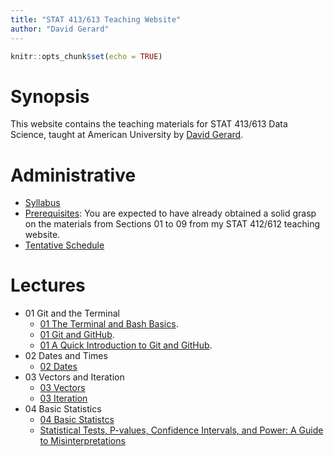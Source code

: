 ```yaml
---
title: "STAT 413/613 Teaching Website"
author: "David Gerard"
---
```


```r
knitr::opts_chunk$set(echo = TRUE)
```

# Synopsis

This website contains the teaching materials for STAT 413/613 Data Science, taught at American 
University by [David Gerard](https://dcgerard.github.io/).

# Administrative

- [Syllabus](./admin/syllabus.html)
- [Prerequisites](https://dcgerard.github.io/stat_412_612/): You are expected
  to have already obtained a solid grasp on the materials from Sections 01 to
  09 from my STAT 412/612 teaching website.
- [Tentative Schedule](./admin/schedule.html)

# Lectures

- 01 Git and the Terminal
    - [01 The Terminal and Bash Basics](./01_git/01_basic_bash.html).
    - [01 Git and GitHub](./01_git/01_git_github.html).
    - [01 A Quick Introduction to Git and GitHub](https://doi.org/10.1371/journal.pcbi.1004668).
- 02 Dates and Times
    - [02 Dates](./02_dates/02_dates.html)
- 03 Vectors and Iteration
    - [03 Vectors](./03_vectors_iterators/03_vectors.html)
    - [03 Iteration](./03_vectors_iterators/03_iterators.html)
- 04 Basic Statistics
    - [04 Basic Statistcs](./04_basic_stats/04_basic_stats.html)
    - [Statistical Tests, P-values, Confidence Intervals, and Power: A Guide to Misinterpretations](./04_basic_stats/greenland_etal_2016.pdf)
    

